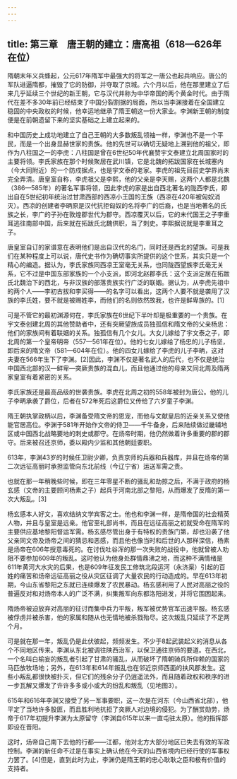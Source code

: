 ```yaml
---
---
---
```

title: 第三章　唐王朝的建立：唐高祖（618—626年在位）
---



隋朝末年义兵蜂起，公元617年隋军中最强大的将军之一唐公也起兵响应。唐公的军队进逼隋都，摧毁了它的防御，并夺取了京城。六个月以后，他在那里建立了后来几乎延续三个世纪的新王朝，它与汉代并称为中华帝国的两个黄金时代。由于隋代在差不多30年前已经结束了中国分裂割据的局面，所以当李渊接着在全国建立稳固的中央政权的时候，他幸运地继承了隋王朝这一份大家业。李渊新王朝的制度便是在前朝遗留下来的坚实基础之上建立起来的。

和中国历史上成功地建立了自己王朝的大多数叛乱领袖一样，李渊也不是一个平民，而是一个出身显赫世家的贵族。他的先世可以确切无疑地上溯到他的祖父，即作为八柱国之一的李虎：八柱国是曾在6世纪50年代襄赞宇文泰建立北周国家时的主要将领。李氏家族在那个时候聚居在武川镇，它是北魏的拓跋国家在长城塞内（今大同附近）的一个防戍据点，也是宇文泰的老家。李虎的祖先目前史学界尚未完全弄清。唐皇室自称，李虎祖父是李熙，他的父亲是李天赐，这两个人都是北魏（386—585年）的著名军事将领，因此李虎的家是出自西北著名的陇西李氏，即出自在5世纪初年统治过甘肃西部的西凉小王国的王族（西凉在420年被匈奴消灭）。西凉的创建者李昞原是汉代抗拒匈奴的名将李广的后裔，也是当地著名的氏族之长，李广的子孙在敦煌郡世代为郡守。西凉覆灭以后，它的末代国王之子李重耳逃往南部中国，后来就在拓跋氏北魏供职，当了刺史。李熙据说就是李重耳之子。

唐皇室自订的家谱意在表明他们是出自汉代的名门，同时还是西北的望族。可是我们在某种程度上可以说，唐代史书作为确切事实所提供的这个世系，其实只是一个精心的编造。据认为，李氏家族同西凉王室毫无关系，也同陇西望族李氏毫无关系，它不过是中国东部家族的一个小支派，即河北赵郡李氏：这个支派定居在拓跋氏北魏治下的西北，与非汉族的部落贵族实行广泛的联姻。据认为，从李虎先祖中的两个人——李初古拔和李买得——的名字可以看出，这两个人要不就是袭用了汉族的李氏姓，要不就是被赐姓李，而他们的名则依然故我，也许是鲜卑族的。[1]

可是不管它的最初渊源何在，李氏家族在6世纪下半叶却是极重要的一个贵族。在宇文泰创建北周的其他赞助者中，还有突厥望族成员独孤信和隋文帝的父亲杨忠：他们的家族间有着联姻的关系。独孤信有几个女儿。大女儿嫁给了宇文泰之子，即北周的第一个皇帝明帝（557—561年在位）。他的七女儿嫁给了杨忠的儿子杨坚，即后来的隋文帝（581—604年在位）。他的四女儿嫁给了李虎的儿子李昞，这对夫妻在566年生下了李渊。[2]因此，李渊不仅是著名武人的后代，也不仅是统治中国西北部的汉—鲜卑—突厥贵族的混血儿，而且他通过他的母亲又同北周及隋两家皇室有着紧密的关系。

李氏家族还是最高品级的世袭贵族。李虎在北周之初的558年被封为唐公。他的儿子李昞承袭了爵位，后者在572年死后这爵位又传给了六岁童子李渊。

隋王朝执掌政柄以后，李渊备受隋文帝的恩宠，而他与文献皇后的近亲关系又使他能官居高位。李渊于581年开始作文帝的侍卫——千牛备身，后来陆续做过畿辅地区或中国西北战略要地的刺史或郡守。在炀帝时期，他仍然做着许多重要的郡的郡守。后来被召还京师，委以殿内少监和其他朝廷要职。

613年，李渊43岁的时候任卫尉少卿，负责京师的兵器和兵器库，并且在炀帝的第二次远征高丽时承担监管向东北前线（今辽宁省）运送军需之责。

也就在那一年稍晚些时候，即在三年零星不断的骚乱和劫掠之后，不满于政府的杨玄感（文帝的主要顾问杨素之子）起兵于河南北部之黎阳，从而爆发了反隋的第一次大叛乱。[3]

杨玄感本人好文，喜欢结纳文学宾客之士。他也和李渊一样，是隋帝国的社会精英人物，并且与皇室是远亲。他官至礼部尚书，而且在远征高丽之初就受命在隋军的主要供应基地黎阳督运军需。杨玄感尽管出身于有特权的贵族门第，却也沿袭了他父亲同文帝及炀帝之间的猜忌和恶感，而且他也像当时和后世的人那样深信，杨素是炀帝在606年授意毒死的。在讨伐吐谷浑的那一次失败的战役中，他就曾被人劝阻不要参加609年的叛乱。这时他认为他身处群情鼎沸之地，而这种不满情绪是611年黄河大水灾的后果，也是609年征发民工修筑北段运河（永济渠）引起的百姓的痛苦和炀帝远征高丽之役从灾区征调了大量农民的行动造成的。早在613年初期，今山东省黎阳之东就已连续爆发了农民暴动。杨玄感利用了人民对高丽之役的普遍反对和对炀帝本人的广泛不满，纠集叛军向东都洛阳进发，并将它围困起来。

隋炀帝被迫放弃对高丽的征讨而集中兵力平叛，叛军被优势官军迅速平服。杨玄感被俘虏并被杀害，他的家属和随从也无情地被杀戮殆尽。这次叛乱只延续了不足两个月。

可是就在那一年，叛乱仍是此伏彼起，频频发生。不少于8起武装起义的消息从各个不同地区传来。李渊从东北被调往陕西治军，以保卫通往京师的要道。在西北，一个名叫白榆妄的叛乱者引起了甘肃的骚乱，从而破坏了隋朝骑兵所仰赖的国家的马匹放牧场地；另外，在613年和614年叛乱也在邻近京师西面的扶风郡发生。这些小叛乱都很快被扑灭，但它们的残余分子仍逍遥法外，而且随着政权和秩序的进一步瓦解又爆发了许许多多或小或大的纷乱和叛乱（见地图3）。

615年和616年李渊又接受了另一军事要职，这一次是在河东（今山西省北部），他平定了当地许多股匪，而且胜利地抗拒了突厥人对边境的侵犯。为了酬赏勋劳，炀帝于617年初提升李渊为太原留守（李渊自615年以来一直屯驻太原）。他的指挥部即设在晋阳。

这时，炀帝自己南下去他的行都——江都，他对北方大部分地区已失去有效的军政控制。李渊的新任命不过是在事实上确认他在今天的山西省境内已经行使的军事权力罢了。[4]但是，直到此时为止，李渊仍是隋王朝的忠心耿耿之臣和极有价值的支持者。